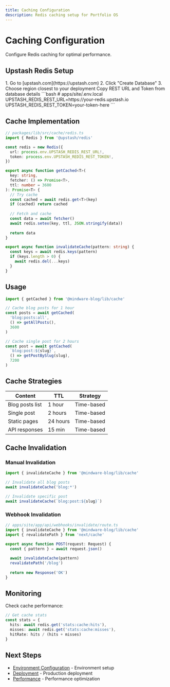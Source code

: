 ```yaml
---
title: Caching Configuration
description: Redis caching setup for Portfolio OS
---
```


# Caching Configuration

Configure Redis caching for optimal performance.

## Upstash Redis Setup

<Step>
  <StepItem title="Create Redis Database">
    1. Go to [upstash.com](https://upstash.com)
    2. Click "Create Database"
    3. Choose region closest to your deployment
  </StepItem>

  <StepItem title="Get Credentials">
    Copy REST URL and Token from database details
  </StepItem>

  <StepItem title="Configure Environment">
    ```bash
    # apps/site/.env.local
    UPSTASH_REDIS_REST_URL=https://your-redis.upstash.io
    UPSTASH_REDIS_REST_TOKEN=your-token-here
    ```
  </StepItem>
</Step>

## Cache Implementation

```typescript
// packages/lib/src/cache/redis.ts
import { Redis } from '@upstash/redis'

const redis = new Redis({
  url: process.env.UPSTASH_REDIS_REST_URL!,
  token: process.env.UPSTASH_REDIS_REST_TOKEN!,
})

export async function getCached<T>(
  key: string,
  fetcher: () => Promise<T>,
  ttl: number = 3600
): Promise<T> {
  // Try cache
  const cached = await redis.get<T>(key)
  if (cached) return cached
  
  // Fetch and cache
  const data = await fetcher()
  await redis.setex(key, ttl, JSON.stringify(data))
  
  return data
}

export async function invalidateCache(pattern: string) {
  const keys = await redis.keys(pattern)
  if (keys.length > 0) {
    await redis.del(...keys)
  }
}
```

## Usage

```typescript
import { getCached } from '@mindware-blog/lib/cache'

// Cache blog posts for 1 hour
const posts = await getCached(
  'blog:posts:all',
  () => getAllPosts(),
  3600
)

// Cache single post for 2 hours
const post = await getCached(
  `blog:post:${slug}`,
  () => getPostBySlug(slug),
  7200
)
```

## Cache Strategies

| Content | TTL | Strategy |
|---------|-----|----------|
| Blog posts list | 1 hour | Time-based |
| Single post | 2 hours | Time-based |
| Static pages | 24 hours | Time-based |
| API responses | 15 min | Time-based |

## Cache Invalidation

### Manual Invalidation

```typescript
import { invalidateCache } from '@mindware-blog/lib/cache'

// Invalidate all blog posts
await invalidateCache('blog:*')

// Invalidate specific post
await invalidateCache(`blog:post:${slug}`)
```

### Webhook Invalidation

```typescript
// apps/site/app/api/webhooks/invalidate/route.ts
import { invalidateCache } from '@mindware-blog/lib/cache'
import { revalidatePath } from 'next/cache'

export async function POST(request: Request) {
  const { pattern } = await request.json()
  
  await invalidateCache(pattern)
  revalidatePath('/blog')
  
  return new Response('OK')
}
```

## Monitoring

Check cache performance:

```typescript
// Get cache stats
const stats = {
  hits: await redis.get('stats:cache:hits'),
  misses: await redis.get('stats:cache:misses'),
  hitRate: hits / (hits + misses)
}
```

## Next Steps

- [Environment Configuration](/docs/getting-started/environment) - Environment setup
- [Deployment](/docs/setup/deployment) - Production deployment
- [Performance](/docs/troubleshooting/performance) - Performance optimization
